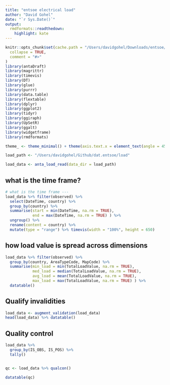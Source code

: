 ```yaml
---
title: "entsoe electrical load"
author: "David Gohel"
date: "`r Sys.Date()`"
output: 
  rmdformats::readthedown:
    highlight: kate
---
```


```r
knitr::opts_chunk$set(cache.path = "/Users/davidgohel/Downloads/entsoe/load/",
  collapse = TRUE,
  comment = "#>"
)
library(antaDraft)
library(magrittr)
library(timevis)
library(DT)
library(glue)
library(purrr)
library(data.table)
library(flextable)
library(dplyr)
library(ggplot2)
library(tidyr)
library(ggiraph)
library(UpSetR)
library(ggalt)
library(widgetframe)
library(rmdformats)

theme_ <- theme_minimal() + theme(axis.text.x = element_text(angle = 45, hjust = 1))

load_path <- "/Users/davidgohel/Github/dat.entsoe/load"
```

```r
load_data <- anta_load_read(data_dir = load_path) 
```

## what is the time frame?

```r
# what is the time frame ---
load_data %>% filter(observed) %>% 
  select(DateTime, country) %>% 
  group_by(country) %>% 
  summarise(start = min(DateTime, na.rm = TRUE),
            end = max(DateTime, na.rm = TRUE) ) %>% 
  ungroup() %>% 
  rename(content = country) %>% 
  mutate(type = "range") %>% timevis(width = "100%", height = 650) 
```

## how load value is spread across dimensions

```r
load_data %>% filter(observed) %>% 
  group_by(country, AreaTypeCode, MapCode) %>% 
  summarise(min_load = min(TotalLoadValue, na.rm = TRUE),
            med_load = median(TotalLoadValue, na.rm = TRUE),
            avg_load = mean(TotalLoadValue, na.rm = TRUE),
            max_load = max(TotalLoadValue, na.rm = TRUE) ) %>% 
  datatable()
```

## Qualify invalidities 

```r
load_data <- augment_validation(load_data)
head(load_data) %>% datatable()
```

## Quality control

```r
load_data %>% 
  group_by(IS_OBS, IS_POS) %>% 
  tally()


qc <- load_data %>% qualcon()

datatable(qc)
```

